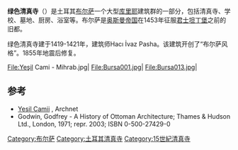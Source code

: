 {{expand|time=2017-02-08T13:29:38+00:00}}
{{Infobox religious building
|building_name         = 绿色清真寺
|image                 = Bursa014.jpg
|location              = 土耳其[[布尔萨|布尔萨]]
|geo                   = {{coord|40.183841|N|29.061960|E|region:TR_type:landmark|title=inline,title}}
|religious_affiliation = [[伊斯兰教|伊斯兰教]]
|architect             = Hacı İvaz Pasha
|architecture_type     = 清真寺
|architecture_style    = 伊斯兰、奥斯曼
|groundbreaking        = 1419
|year_completed        = 1421
|minaret_quantity      = 2
}}
'''绿色清真寺'''（{{lang-tr|Yeşil Cami}}）是土耳其[[布尔萨|布尔萨]]一个大型[[库里耶|库里耶]]建筑群的一部分，包括清真寺、学校、墓地、厨房、浴室等。布尔萨是[[奥斯曼帝国|奥斯曼帝国]]在1453年征服[[君士坦丁堡|君士坦丁堡]]之前的旧都。

绿色清真寺建于1419-1421年，建筑师Hacı İvaz Pasha。该建筑开创了“布尔萨风格”。1855年地震后修复。
<gallery>
File:Yeşil Cami - Mihrab.jpg|
File:Bursa001.jpg|
File:Bursa013.jpg|
</gallery>

== 参考 ==
* [http://archnet.org/sites/1916  Yesil Camii] {{Wayback|url=http://archnet.org/sites/1916 |date=20150129105509 }}, Archnet
* Godwin, Godfrey - A History of Ottoman Architecture; Thames & Hudson Ltd., London, 1971; repr. 2003; ISBN 0-500-27429-0
{{土耳其清真寺}}
{{coord|40.1822|N|29.0747|E|source:dewiki_region:TR_type:landmark|format=dms|display=title}}
[[Category:布尔萨|Category:布尔萨]]
[[Category:土耳其清真寺|Category:土耳其清真寺]]
[[Category:15世紀清真寺|Category:15世紀清真寺]]